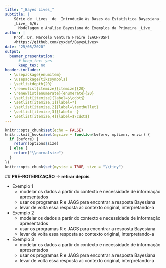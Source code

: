 ```yaml
---
title: "_Bayes Lives_"
subtitle: |
    Série de _Lives_ de _Introdução às Bases da Estatística Bayesiana_ \
    _Live_ 6/6: 
      Modelagem e Análise Bayesiana do Exemplos da Primeira _Live_
author: |
    Prof. Dr. Marcelo Ventura Freire (EACH/USP)
    <https://github.com/zyxdef/BayesLives>
date: "25/05/2020"
output: 
  beamer_presentation:
      # keep_tex: yes
      keep_tex: no
header-includes:
  - \usepackage{enumitem}
  - \usepackage{tikzsymbols}
  - \setlistdepth{20}
  - \renewlist{itemize}{itemize}{20}
  - \renewlist{enumerate}{enumerate}{20}
  - \setlist[itemize]{label=$\cdot$}
  - \setlist[itemize,1]{label=*}
  - \setlist[itemize,2]{label=\textbullet}
  - \setlist[itemize,3]{label=--}
  - \setlist[itemize,4]{label=$\cdot$}
---
```


```r
knitr::opts_chunk$set(echo = FALSE)
knitr::knit_hooks$set(mysize = function(before, options, envir) {
  if (before) {
    return(options$size)
  } else {
    return("\\normalsize")
  }
})
knitr::opts_chunk$set(mysize = TRUE, size = "\\tiny")
```

  ## **PRÉ-ROTEIRIZAÇÃO** $\longrightarrow$ **retirar depois**

- Exemplo 1
  - modelar os dados a partir do contexto e necessidade de informação apresentados
  - usar os programas R e JAGS para encontrar a resposta Bayesiana
  - levar de volta essa resposta ao contexto original, interpretando-a
- Exemplo 2
  - modelar os dados a partir do contexto e necessidade de informação apresentados
  - usar os programas R e JAGS para encontrar a resposta Bayesiana
  - levar de volta essa resposta ao contexto original, interpretando-a
- Exemplo 3
  - modelar os dados a partir do contexto e necessidade de informação apresentados
  - usar os programas R e JAGS para encontrar a resposta Bayesiana
  - levar de volta essa resposta ao contexto original, interpretando-a


